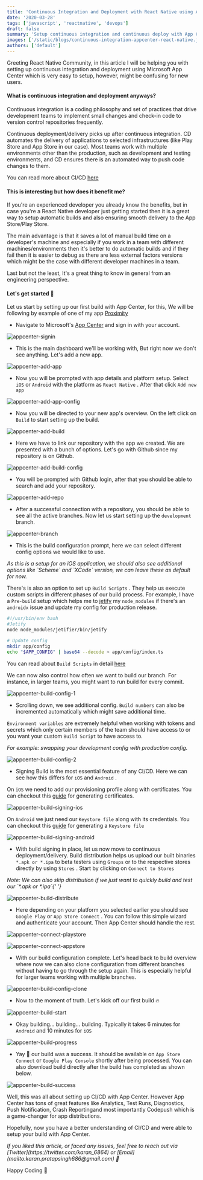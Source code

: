 ```yaml
---
title: 'Continuous Integration and Deployment with React Native using App Center'
date: '2020-03-28'
tags: ['javascript', 'reactnative', 'devops']
draft: false
summary: 'Setup continuous integration and continuous deploy with App Center for React Native'
images: ['/static/blogs/continuous-integration-appcenter-react-native.jpeg']
authors: ['default']
---
```


Greeting React Native Community, in this article I will be helping you with setting up continuous integration and deployment using Microsoft App Center which is very easy to setup, however, might be confusing for new users.

#### What is continuous integration and deployment anyways?

Continuous integration is a coding philosophy and set of practices that drive development teams to implement small changes and check-in code to version control repositories frequently.

Continuous deployment/delivery picks up after continuous integration. CD automates the delivery of applications to selected infrastructures (like Play Store and App Store in our case). Most teams work with multiple environments other than the production, such as development and testing environments, and CD ensures there is an automated way to push code changes to them.

You can read more about CI/CD [here](https://www.infoworld.com/article/3271126/what-is-cicd-continuous-integration-and-continuous-delivery-explained.html)

#### This is interesting but how does it benefit me?

If you're an experienced developer you already know the benefits, but in case you're a React Native developer just getting started then it is a great way to setup automatic builds and also ensuring smooth delivery to the App Store/Play Store.

The main advantage is that it saves a lot of manual build time on a developer's machine and especially if you work in a team with different machines/environments then it's better to do automatic builds and if they fail then it is easier to debug as there are less external factors versions which might be the case with different developer machines in a team.

Last but not the least, It's a great thing to know in general from an engineering perspective.

#### Let's get started :rocket:

Let us start by setting up our first build with App Center, for this, We will be following by example of one of my app [Proximity](https://github.com/karanpratapsingh/Proximity)

- Navigate to Microsoft's [App Center](https://appcenter.ms/) and sign in with your account.

![appcenter-signin](https://user-images.githubusercontent.com/29705703/77619171-a939ca80-6f5d-11ea-8d70-67bd0ac3352c.png)

- This is the main dashboard we'll be working with, But right now we don't see anything. Let's add a new app.

![appcenter-add-app](https://user-images.githubusercontent.com/29705703/77617259-b6ed5100-6f59-11ea-93e0-18b048345d03.png)

- Now you will be prompted with app details and platform setup. Select `iOS` or `Android` with the platform as `React Native` . After that click `Add new app`

![appcenter-add-app-config](https://user-images.githubusercontent.com/29705703/77617263-b785e780-6f59-11ea-80aa-6c4528d4e089.png)

- Now you will be directed to your new app's overview. On the left click on `Build` to start setting up the build.

![appcenter-add-build](https://user-images.githubusercontent.com/29705703/77617280-c53b6d00-6f59-11ea-94b6-bf222b5b8019.png)

- Here we have to link our repository with the app we created. We are presented with a bunch of options. Let's go with Github since my repository is on Github.

![appcenter-add-build-config](https://user-images.githubusercontent.com/29705703/77617292-ca98b780-6f59-11ea-9eba-346f40f9faa7.png)

- You will be prompted with Github login, after that you should be able to search and add your repository.

![appcenter-add-repo](https://user-images.githubusercontent.com/29705703/77617307-d7b5a680-6f59-11ea-92a5-6b7046dd9e21.png)

- After a successful connection with a repository, you should be able to see all the active branches. Now let us start setting up the `development` branch.

![appcenter-branch](https://user-images.githubusercontent.com/29705703/77617312-da180080-6f59-11ea-86d8-f537d2316a23.png)

- This is the build configuration prompt, here we can select different config options we would like to use.

<i>
  As this is a setup for an iOS application, we should also see additional
  options like `Scheme` and `XCode` version, we can leave these as default for
  now.
</i>

There's is also an option to set up `Build Scripts` . They help us execute custom scripts in different phases of our build process.
For example, I have a `Pre-build` setup which helps me to [jetify](https://github.com/mikehardy/jetifier) my `node_modules` if there's an `androidx` issue and update my config for production release.

```sh
#!/usr/bin/env bash
#Jetify
node node_modules/jetifier/bin/jetify

# Update config
mkdir app/config
echo "$APP_CONFIG" | base64 --decode > app/config/index.ts
```

You can read about `Build Scripts` in detail [here](https://docs.microsoft.com/en-us/appcenter/build/custom/scripts/)

We can now also control how often we want to build our branch. For instance, in larger teams, you might want to run build for every commit.

![appcenter-build-config-1](https://user-images.githubusercontent.com/29705703/77617344-e8661c80-6f59-11ea-8540-a38f5326a9a5.png)

- Scrolling down, we see additional config. `Build numbers` can also be incremented automatically which might save additional time.

`Environment variables` are extremely helpful when working with tokens and secrets which only certain members of the team should have access to or you want your custom `Build Script` to have access to.

<i>For example: swapping your development config with production config.</i>

![appcenter-build-config-2](https://user-images.githubusercontent.com/29705703/77617329-e0a67800-6f59-11ea-8182-85347659efbd.png)

- Signing Build is the most essential feature of any CI/CD. Here we can see how this differs for `iOS` and `Android` .

On `iOS` we need to add our provisioning profile along with certificates. You can checkout this [guide](https://mobincube.zendesk.com/hc/en-us/articles/200511933-How-to-get-the-p12-file-and-provisioning-profile-for-publishing-an-app-on-App-Store) for generating certificates.

![appcenter-build-signing-ios](https://user-images.githubusercontent.com/29705703/77617336-e308d200-6f59-11ea-958b-d1c614143825.png)

On `Android` we just need our `Keystore file` along with its credentials.
You can checkout this [guide](https://docs.oracle.com/cd/E19798-01/821-1841/gjrgy/) for generating a `Keystore file`

![appcenter-build-signing-android](https://user-images.githubusercontent.com/29705703/77617361-f9169280-6f59-11ea-941c-22c842a00c9e.png)

- With build signing in place, let us now move to continuous deployment/delivery. Build distribution helps us upload our built binaries `*.apk or *.ipa` to beta testers using `Groups` or to the respective stores directly by using `Stores` . Start by clicking on `Connect to Stores`

<i>
  Note: We can also skip distribution if we just want to quickly build and test
  our `*.apk or *.ipa`{' '}
</i>

![appcenter-build-distribute](https://user-images.githubusercontent.com/29705703/77617350-ec923a00-6f59-11ea-95e0-9576540dfb9b.png)

- Here depending on your platform you selected earlier you should see `Google Play` or `App Store Connect` . You can follow this simple wizard and authenticate your account. Then App Center should handle the rest.

![appcenter-connect-playstore](https://user-images.githubusercontent.com/29705703/77617321-dd12f100-6f59-11ea-8e84-cc50ad6f9d4b.png)

![appcenter-connect-appstore](https://user-images.githubusercontent.com/29705703/77617365-fb78ec80-6f59-11ea-806c-4b452b13de4e.png)

- With our build configuration complete. Let's head back to build overview where now we can also clone configuration from different branches without having to go through the setup again. This is especially helpful for larger teams working with multiple branches.

![appcenter-build-config-clone](https://user-images.githubusercontent.com/29705703/77617355-f3b94800-6f59-11ea-867d-71fad235a1ae.png)

- Now to the moment of truth. Let's kick off our first build :fire:

![appcenter-build-start](https://user-images.githubusercontent.com/29705703/77617379-0895db80-6f5a-11ea-9cfe-9c4499e31a53.png)

- Okay building... building... building. Typically it takes 6 minutes for `Android` and 10 minutes for `iOS`

![appcenter-build-progress](https://user-images.githubusercontent.com/29705703/77617376-03389100-6f5a-11ea-925a-61a89016d871.png)

- Yay :tada: our build was a success. It should be available on `App Store Connect` or `Google Play Console` shortly after being processed. You can also download build directly after the build has completed as shown below.

![appcenter-build-success](https://user-images.githubusercontent.com/29705703/77820095-c9a48900-7105-11ea-8c1f-f868dd1d233e.png)

Well, this was all about setting up CI/CD with App Center. However App Center has tons of great features like Analytics, Test Runs, Diagnostics, Push Notification, Crash Reportingand most importantly Codepush which is a game-changer for app distributions.

Hopefully, now you have a better understanding of CI/CD and were able to setup your build with App Center.

<i>
  If you liked this article, or faced any issues, feel free to reach out via
  [Twitter](https://twitter.com/karan_6864) or
  [Email](mailto:karan.pratapsingh686@gmail.com) 🚀
</i>

Happy Coding :tada:
